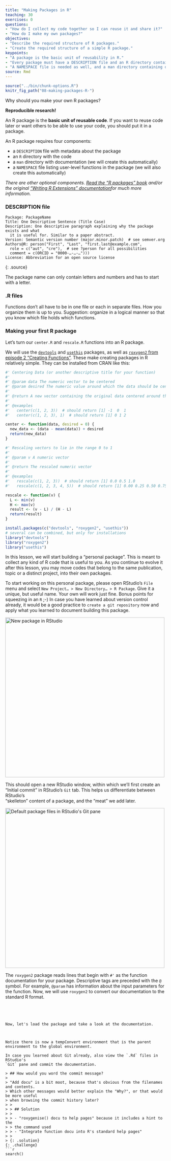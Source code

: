 ```yaml
---
title: "Making Packages in R"
teaching: 30
exercises: 0
questions:
- "How do I collect my code together so I can reuse it and share it?"
- "How do I make my own packages?"
objectives:
- "Describe the required structure of R packages."
- "Create the required structure of a simple R package."
keypoints:
- "A package is the basic unit of reusability in R."
- "Every package must have a DESCRIPTION file and an R directory containing code. These are created by us."
- "A NAMESPACE file is needed as well, and a man directory containing documentation, but both can be autogenerated."
source: Rmd
---
```


```r
source("../bin/chunk-options.R")
knitr_fig_path("08-making-packages-R-")
```

Why should you make your own R packages?

**Reproducible research!**

An R package is the **basic unit of reusable code**.
If you want to reuse code later or want others to be able to use your code, you should put it in a package.

An R package requires four components:

*   a `DESCRIPTION` file with metadata about the package
*   an `R` directory with the code
*   a `man` directory with documentation (we will create this automatically)
*   a `NAMESPACE` file listing user-level functions in the package (we will also create this automatically)

*There are other optional components. [Read the "R packages" book][r-pkgs-desc] and/or the original ["Writing R Extensions" documentation][WRE]for much more information.*

[r-pkgs-desc]: http://r-pkgs.had.co.nz/description.html
[WRE]: https://cran.r-project.org/doc/manuals/r-release/R-exts.html#Package-structure


### DESCRIPTION file

~~~
Package: PackageName
Title: One Descriptive Sentence (Title Case)
Description: One descriptive paragraph explaining why the package exists and what
  it is useful for. Similar to a paper abstract.
Version: Semantic version number (major.minor.patch)  # see semver.org
Authors@R: person("First", "Last", "first.last@example.com",
  role = c("aut", "cre"),  # see ?person for all possibilities 
  comment = c(ORCID = "0000-…-…-…")))
License: Abbreviation for an open source license
~~~
{: .source}

The package name can only contain letters and numbers and has to start with a letter.

### .R files

Functions don't all have to be in one file or each in separate files.
How you organize them is up to you.
Suggestion: organize in a logical manner so that you know which file holds which functions.

### Making your first R package

Let's turn our `center.R` and `rescale.R` functions into an R package.

We will use the [`devtools`][devtools] and [`usethis`][usethis] packages, as well as [`roxygen2` from episode 2 "Creating Functions"][02]. These make creating packages in R relatively simple. They can be installed from CRAN like this:
```r
#' Centering Data (or another descriptive title for your function)
#' 
#' @param data The numeric vector to be centered
#' @param desired The numeric value around which the data should be centered (default = 0)
#'
#' @return A new vector containing the original data centered around the desired value.
#'
#' @examples
#'   center(c(1, 2, 3))  # should return [1] -1  0  1
#'   center(c(1, 2, 3), 1)  # should return [1] 0 1 2

center <- function(data, desired = 0) {
  new_data <- (data - mean(data)) + desired
  return(new_data)
}

#' Rescaling vectors to lie in the range 0 to 1
#'
#' @param v A numeric vector
#'
#' @return The rescaled numeric vector
#'
#' @examples
#'   rescale(c(1, 2, 3))  # should return [1] 0.0 0.5 1.0
#'   rescale(c(1, 2, 3, 4, 5))  # should return [1] 0.00 0.25 0.50 0.75 1.00

rescale <- function(v) {
  L <- min(v)
  H <- max(v)
  result <- (v - L) / (H - L)
  return(result)
}
```

[02]: {{ page.root }}/02-func-R/
[devtools]: https://cran.r-project.org/package=devtools
[usethis]: https://cran.r-project.org/package=usethis

```r
install.packages(c("devtools", "roxygen2", "usethis"))
# several can be combined, but only for installations
library("devtools")
library("roxygen2")
library("usethis")
```

In this lesson, we will start building a "personal package". This is meant to
collect any kind of R code that is useful to you. As you continue to evolve it
after this lesson, you may move codes that belong to the same publication, topic
or a distinct project, into their own packages.

To start working on this personal package, please open RStudio's `File` menu and 
select `New Project… > New Directory… > R Package`. Give it a unique, but useful
name. Your own will work just fine. Bonus points for squeezing in an `R` ;-)
In case you have learned about version control already, it would be a good 
practice to `create a git repository` now and apply what you learned to document
building this package.

<img src="../fig/08-RStudio-new-package.png" alt="New package in RStudio" width="500" />

This should open a new RStudio window, within which we'll first create an "Initial
commit" in RStudio's `Git` tab. This helps us differentiate between RStudio's  
"skelleton" content of a package, and the "meat" we add later.

<img src="../fig/08-RStudio-new-package-git.png" alt="Default package files in RStudio's Git pane" width="500" />

The `roxygen2` package reads lines that begin with `#'` as the function documentation for your package.
Descriptive tags are preceded with the `@` symbol. For example, `@param` has information about the input parameters for the function.
Now, we will use `roxygen2` to convert our documentation to the standard R format.

```




Now, let's load the package and take a look at the documentation.



Notice there is now a tempConvert environment that is the parent environment to the global environment.

In case you learned about Git already, also view the `.Rd` files in RStudio's
`Git` pane and commit the documentation.

> ## How would you word the commit message?
>
> "Add docu" is a bit moot, because that's obvious from the filenames and contents.
> Which other messages would better explain the "Why?", or that would be more useful
> when browsing the commit history later?
> >
> > ## Solution
> > 
> > - "roxygenise() docu to help pages" because it includes a hint to the 
> > the command used
> > - "Integrate function docu into R's standard help pages"
> > 
> {: .solution}
{: .challenge}
```r
search()
```
